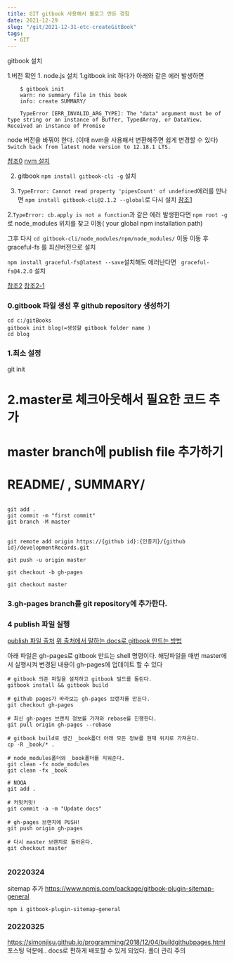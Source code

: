 ```yaml
---
title: GIT gitbook 사용해서 블로그 만든 경험
date: 2021-12-29
slug: "/git/2021-12-31-etc-createGitBook"
tags:
  - GIT
---
```


gitbook 설치

1.버전 확인
	1. node.js 설치 
		1.gitbook init 하다가 아래와 같은 에러 발생하면
			
```shell
	$ gitbook init
	warn: no summary file in this book
	info: create SUMMARY/
	
	TypeError [ERR_INVALID_ARG_TYPE]: The "data" argument must be of type string or an instance of Buffer, TypedArray, or DataView. Received an instance of Promise

```
node 버전을 바꿔야 한다.	(이때 nvm을 사용해서 변환해주면 쉽게 변경할 수 있다)
`Switch back from latest node version to 12.18.1 LTS.`


[참조0](https://stackoom.com/en/question/4AD2n)
[nvm 설치](https://ahn3330.tistory.com/45)


2. gitbook `npm install gitbook-cli -g` 설치

1. `TypeError: Cannot read property 'pipesCount' of undefined`에러를 만나면
`npm install gitbook-cli@2.1.2 --global`로 다시 설치
[참조1](https://github.com/GitbookIO/gitbook-cli/issues/113)

2.`TypeError: cb.apply is not a function`과 같은 에러 발생한다면
`npm root -g`로 node_modules 위치를 찾고 이동( your global npm installation path)

그후 다시 `cd gitbook-cli/node_modules/npm/node_modules/` 이동
이동 후 graceful-fs 를 최신버전으로 설치

`npm install graceful-fs@latest --save`설치해도 에러난다면 ` graceful-fs@4.2.0` 설치

[참조2](https://stackoverflow.com/questions/64211386/gitbook-cli-install-error-typeerror-cb-apply-is-not-a-function-inside-graceful)
[참조2-1](https://jojoldu.tistory.com/598)	



### 0.gitbook 파일 생성 후 github repository 생성하기
```
cd c:/gitBooks
gitbook init blog(=생성할 gitbook folder name )
cd blog
```

### 1.최소 설정
git init

# 2.master로 체크아웃해서 필요한 코드 추가
# master branch에 publish file 추가하기
# README/ , SUMMARY/

```shell

git add .
git commit -m "first commit"
git branch -M master


git remote add origin https://{github id}:{인증키}/{github id}/developmentRecords.git

git push -u origin master

git checkout -b gh-pages

git checkout master
```

### 3.gh-pages branch를 git repository에 추가한다.


### 4 publish 파일 실행
[publish 파일 출처](https://beomi.github.io/2017/11/20/Deploy-Gitbook-to-Github-Pages/)
[위 출처에서 말하는 docs로 gitbook 만드는 방법](https:/.psangwoo.com/coding/2018/01/31/gitbook-on-windows.html)

아래 파일은 gh-pages로 gitbook 만드는 shell 명령이다.
해당파일을 매번 master에서 실행시켜 변경된 내용이 gh-pages에 업데이트 할 수 있다

```shell
# gitbook 의존 파일을 설치하고 gitbook 빌드를 돌린다.
gitbook install && gitbook build

# github pages가 바라보는 gh-pages 브랜치를 만든다.
git checkout gh-pages

# 최신 gh-pages 브랜치 정보를 가져와 rebase를 진행한다.
git pull origin gh-pages --rebase

# gitbook build로 생긴 _book폴더 아래 모든 정보를 현재 위치로 가져온다.
cp -R _book/* .

# node_modules폴더와 _book폴더를 지워준다.
git clean -fx node_modules
git clean -fx _book

# NOQA
git add .

# 커밋커밋!
git commit -a -m "Update docs"

# gh-pages 브랜치에 PUSH!
git push origin gh-pages

# 다시 master 브랜치로 돌아온다.
git checkout master


```

###  20220324
sitemap 추가
https://www.npmjs.com/package/gitbook-plugin-sitemap-general

`npm i gitbook-plugin-sitemap-general`
### 20220325
https://simonjisu.github.io/programming/2018/12/04/buildgithubpages.html
포스팅 덕분에.. docs로 편하게 배포할 수 있게 되었다.
폴더 관리 주의


